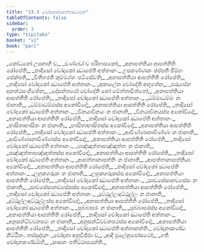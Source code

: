 ```yaml
---
title: "13.3 චෝදකස්සඅත්තඣාපන"
tableOfContents: false
sidebar:
  order: 3
type: "tipitaka"
basket: "vi"
book: "pari"
---
```



<DynamicBreadcrumb />

<Paragraph number="1803" type="verses" book="pari">
_කෝධනෝ උපනාහී ච,_  
_චණ්ඩෝ ච පරිභාසකෝ;_  
_අනාපත්තියා ආපත්තීති රෝපේති,_  
_තාදිසෝ චෝදකෝ ඣාපේති අත්තානං._  

</Paragraph>

<Paragraph number="1804" type="verses" book="pari">
උපකණ්ණකං ජප්පති ජිම්හං පේක්ඛති,_  
_වීතිහරති කුම්මග්ගං පටිසේවති;_  
_අනාපත්තියා ආපත්තීති රෝපේති,_  
_තාදිසෝ චෝදකෝ ඣාපේති අත්තානං._  

</Paragraph>

<Paragraph number="1805" type="verses" book="pari">
_අකාලේන චෝදේති අභූතේන,_  
_ඵරුසේන අනත්ථසංහිතේන;_  
_දෝසන්තරෝ චෝදේති නෝ මේත්තාචිත්තෝ,_  
_අනාපත්තියා ආපත්තීති රෝපේති;_  
_තාදිසෝ චෝදකෝ ඣාපේති අත්තානං._  

</Paragraph>

<Paragraph number="1806" type="verses" book="pari">
_ධම්මාධම්මං න ජානාති,_  
_ධම්මාධම්මස්ස අකෝවිදෝ;_  
_අනාපත්තියා ආපත්තීති රෝපේති,_  
_තාදිසෝ චෝදකෝ ඣාපේති අත්තානං._  

</Paragraph>

<Paragraph number="1807" type="verses" book="pari">
_විනයාවිනයං න ජානාති,_  
_විනයාවිනයස්ස අකෝවිදෝ;_  
_අනාපත්තියා ආපත්තීති රෝපේති,_  
_තාදිසෝ චෝදකෝ ඣාපේති අත්තානං._  

</Paragraph>

<Paragraph number="1808" type="verses" book="pari">
_භාසිතාභාසිතං න ජානාති,_  
_භාසිතාභාසිතස්ස අකෝවිදෝ;_  
_අනාපත්තියා ආපත්තීති රෝපේති,_  
_තාදිසෝ චෝදකෝ ඣාපේති අත්තානං._  

</Paragraph>

<Paragraph number="1809" type="verses" book="pari">
_ආචිණ්ණානාචිණ්ණං න ජානාති,_  
_ආචිණ්ණානාචිණ්ණස්ස අකෝවිදෝ;_  
_අනාපත්තියා ආපත්තීති රෝපේති,_  
_තාදිසෝ චෝදකෝ ඣාපේති අත්තානං._  

</Paragraph>

<Paragraph number="1810" type="verses" book="pari">
_පඤ්ඤත්තාපඤ්ඤත්තං න ජානාති,_  
_පඤ්ඤත්තාපඤ්ඤත්තස්ස අකෝවිදෝ;_  
_අනාපත්තියා ආපත්තීති රෝපේති,_  
_තාදිසෝ චෝදකෝ ඣාපේති අත්තානං._  

</Paragraph>

<Paragraph number="1811" type="verses" book="pari">
_ආපත්තානාපත්තිං න ජානාති,_  
_ආපත්තානාපත්තියා අකෝවිදෝ;_  
_අනාපත්තියා ආපත්තීති රෝපේති,_  
_තාදිසෝ චෝදකෝ ඣාපේති අත්තානං._  

</Paragraph>

<Paragraph number="1812" type="verses" book="pari">
_ලහුකගරුකං න ජානාති,_  
_ලහුකගරුකස්ස අකෝවිදෝ;_  
_අනාපත්තියා ආපත්තීති රෝපේති,_  
_තාදිසෝ චෝදකෝ ඣාපේති අත්තානං._  

</Paragraph>

<Paragraph number="1813" type="verses" book="pari">
_සාවසේසානවසේසං න ජානාති,_  
_සාවසේසානවසේසස්ස අකෝවිදෝ;_  
_අනාපත්තියා ආපත්තීති රෝපේති,_  
_තාදිසෝ චෝදකෝ ඣාපේති අත්තානං._  

</Paragraph>

<Paragraph number="1814" type="verses" book="pari">
_දුට්ඨුල්ලාදුට්ඨුල්ලං න ජානාති,_  
_දුට්ඨුල්ලාදුට්ඨුල්ලස්ස අකෝවිදෝ;_  
_අනාපත්තියා ආපත්තීති රෝපේති,_  
_තාදිසෝ චෝදකෝ ඣාපේති අත්තානං._  

</Paragraph>

<Paragraph number="1815" type="verses" book="pari">
_පුබ්බාපරං න ජානාති,_  
_පුබ්බාපරස්ස අකෝවිදෝ;_  
_අනාපත්තියා ආපත්තීති රෝපේති,_  
_තාදිසෝ චෝදකෝ ඣාපේති අත්තානං._  

</Paragraph>

<Paragraph number="1816" type="verses" book="pari">
_අනුසන්ධිවචනපථං න ජානාති,_  
_අනුසන්ධිවචනපථස්ස අකෝවිදෝ;_  
_අනාපත්තියා ආපත්තීති රෝපේති,_  
_තාදිසෝ චෝදකෝ ඣාපේති අත්තානන්ති._  


</Paragraph>

<Paragraph number="1817" type="center" book="pari">
චෝදනාකණ්ඩං නිට්ඨිතං.



</Paragraph>

<Paragraph number="1818" type="center" book="pari">
තස්සුද්දානං


</Paragraph>

<Paragraph number="1819" type="verses" book="pari">
_චෝදනා අනුවිජ්ජා ච,_  
_ආදි මූලේනුපෝසථෝ;_  
_ගති චෝදනකණ්ඩම්හි,_  
_සාසනං පතිට්ඨාපයන්ති._
</Paragraph>